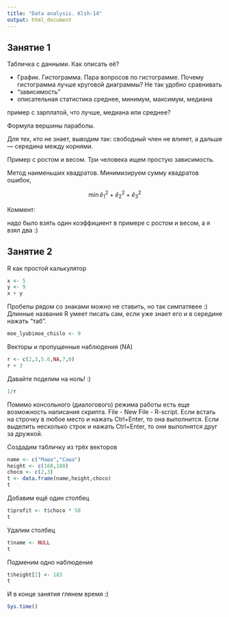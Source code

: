 ```yaml
---
title: "Data analysis. Klsh-14"
output: html_document
---
```


Занятие 1
---------


Табличка с данными. Как описать её?

* График. Гистограмма. Пара вопросов по гистограмме.
Почему гистограмма лучше круговой диаграммы? Не так удобно сравнивать
* "зависимость"
* описательная статистика
среднее, минимум, максимум, медиана

пример с зарплатой, что лучше, медиана или среднее?

Формула вершины параболы. 

Для тех, кто не знает, выводим так: свободный член не влияет, а дальше --- середина между корнями.

Пример с ростом и весом. Три человека ищем простую зависимость.

Метод наименьших квадратов. Минимизируем сумму квадратов ошибок,

$$ \min \hat{e}_1^2+\hat{e}_2^2+\hat{e}_3^2 $$


Коммент:

надо было взять один коэффициент в примере с ростом и весом, а я взял два :)


Занятие 2
---------

R как простой калькулятор
```r
x <- 5
y <- 9
x + y
```

Пробелы рядом со знаками можно не ставить, но так симпатявее :)
Длинные названия R умеет писать сам, если уже знает его и в середине нажать "таб".


```r
moe_lyubimoe_chislo <- 9
```

Векторы и пропущенные наблюдения (NA)
```r
r <- c(2,3,5.6,NA,7,0)
r + 3
```

Давайте поделим на ноль! :)

```r
1/r
```


Помимо консольного (диалогового) режима работы есть еще возможность написания скрипта. File - New File - R-script. Если встать на строчку в любое место и нажать Ctrl+Enter, то она выполнится. Если выделить несколько строк и нажать  Ctrl+Enter, то они выполнятся друг за дружкой.


Создадим табличку из трёх векторов
```r
name <- c("Маша","Саша")
height <- c(160,180)
choco <- c(2,3)
t <- data.frame(name,height,choco)
t
```

Добавим ещё один столбец
```r
t$profit <- t$choco * 50
t
```

Удалим столбец
```r
t$name <- NULL
t
```

Подменим одно наблюдение
```r
t$height[2] <- 183
t
```

И в конце занятия глянем время :)
```r
Sys.time()
```


